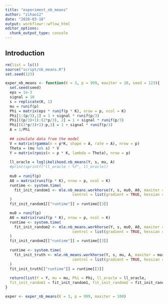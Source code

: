 ```yaml
---
title: "experiment_nb_means"
author: "zihao12"
date: "2020-03-18"
output: workflowr::wflow_html
editor_options:
  chunk_output_type: console
---
```


## Introduction

```r
rm(list = ls())
source("script/nb_means.R")
set.seed(123)
```

```r
exper_nb_means <- function(K = 3, p = 999, maxiter = 10, seed = 123){
  set.seed(seed)
  eps = 1e-3
  signal = 10
  s = replicate(K, 1)
  mu = runif(p) 
  Phi = matrix(eps * runif(p * K), nrow = p, ncol = K)
  Phi[1:(p/3),1] = 1 + signal * runif(p/3)
  Phi[((p/3)+1):(2*p/3), 2] = 1 + signal * runif(p/3)
  Phi[((2*p/3)+1):p,3] = 1 + signal * runif(p/3)
  A = 1/Phi
  
  ## simulate data from the model
  V = matrix(rgamma(n = p*K, shape = A, rate = A), nrow = p)
  Theta = (mu %o% s) * V
  Y = matrix(rpois(n = p * K, lambda = Theta), nrow = p)
  
  ll_oracle = loglikelihood.nb_means(Y, s, mu, A)
  #print(sprintf("ll_oracle : %f", ll_oracle))
  
  mu0 = runif(p) 
  A0 = matrix(runif(p * K), nrow = p, ncol = K)
  runtime <- system.time(
    fit_init_random1 <- mle.nb_means.workhorse(Y, s, mu0, A0, maxiter = maxiter, verbose = FALSE,
                              control = list(gradient = TRUE, hessian = FALSE))
  )
  fit_init_random1[["runtime"]] = runtime[[3]]

  mu0 = runif(p) 
  A0 = matrix(runif(p * K), nrow = p, ncol = K)
  runtime <- system.time(
    fit_init_random2 <- mle.nb_means.workhorse(Y, s, mu0, A0, maxiter = maxiter, verbose = FALSE,
                              control = list(gradient = TRUE, hessian = FALSE))
  )
  fit_init_random2[["runtime"]] = runtime[[3]]
  
  runtime <- system.time(
    fit_init_truth <- mle.nb_means.workhorse(Y, s, mu, A, maxiter = maxiter, verbose = FALSE,
                              control = list(gradient = TRUE, hessian = FALSE))
  )
  fit_init_truth[["runtime"]] = runtime[[3]]
  
  return(list(Y = Y, mu = mu, Phi = Phi, ll_oracle = ll_oracle, 
  fit_init_random1 = fit_init_random1, fit_init_random2 = fit_init_random2, fit_init_truth = fit_init_truth))
}

```


```r
exper <- exper_nb_means(K = 3, p = 999, maxiter = 100)
```
<!-- 
## comparee loglikelihood
```r
plot(exper$fit_init_random$progress, col = "red", xlab  = "niter", ylab = "loglikelihood", type = "l")
lines(exper$fit_init_truth$progress, col = "blue")
abline(h = exper$ll_oracle, col = "black")
```

## compare $\Phi$
```r
K = 3
for(k in 1:K){
  par(mfrow = c(2,2))
  plot(exper$Phi[,k], ylab = sprintf("truth Phi[,%d]", k))
  plot(1/exper$fit_init_random$A[,k], ylab = sprintf("init from random Phi[,%d]", k))
  plot(1/exper$fit_init_truth$A[,k], ylab = sprintf("init from truth Phi[,%d]", k))
}
``` -->


<!-- ## compare $\mu$ -->
<!-- ```{r} -->
<!-- plot(exper$mu, exper$fit_init_truth$mu, col = "red") -->
<!-- points(exper$mu, exper$fit_init_random$mu, col = "blue") -->
<!-- ``` -->






